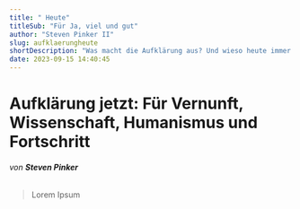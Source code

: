 ```yaml
---
title: " Heute"
titleSub: "Für Ja, viel und gut"
author: "Steven Pinker II"
slug: aufklaerungheute
shortDescription: "Was macht die Aufklärung aus? Und wieso heute immer noch?"
date: 2023-09-15 14:40:45
---
```



# Aufklärung jetzt: Für Vernunft, Wissenschaft, Humanismus und Fortschritt

###### von **Steven Pinker**

> Lorem Ipsum
